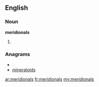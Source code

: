==English==

===Noun===
'''meridionals'''

# {{plural of|[[meridional]]}}

===Anagrams===
* {{alphagram|adeiilmnors}}
* [[mineraloids#English|mineraloids]]

[[ar:meridionals]]
[[fr:meridionals]]
[[my:meridionals]]